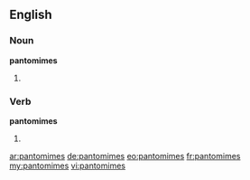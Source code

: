 ==English==
===Noun===
'''pantomimes'''
# {{plural of|[[pantomime]]}}

===Verb===
'''pantomimes'''
# {{third-person singular of|[[pantomime]]}}

[[ar:pantomimes]]
[[de:pantomimes]]
[[eo:pantomimes]]
[[fr:pantomimes]]
[[my:pantomimes]]
[[vi:pantomimes]]